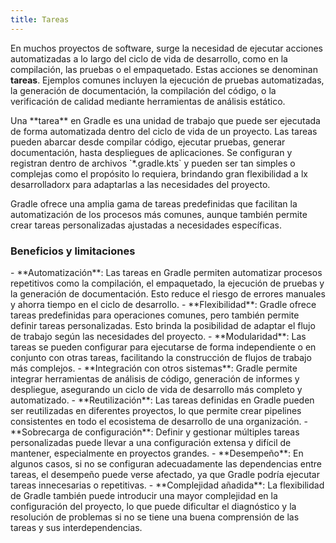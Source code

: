 ```yaml
---
title: Tareas
---
```


<ReadingTime />
<GithubRepoLink user="r8vnhill" repo="echo-app-kt" />

En muchos proyectos de software, surge la necesidad de ejecutar acciones automatizadas a lo largo del ciclo de vida de desarrollo, como en la compilación, las pruebas o el empaquetado. Estas acciones se denominan **tareas**. Ejemplos comunes incluyen la ejecución de pruebas automatizadas, la generación de documentación, la compilación del código, o la verificación de calidad mediante herramientas de análisis estático.

<Definition title="Tareas">
    Una **tarea** en Gradle es una unidad de trabajo que puede ser ejecutada de forma automatizada dentro del ciclo de vida de un proyecto. Las tareas pueden abarcar desde compilar código, ejecutar pruebas, generar documentación, hasta despliegues de aplicaciones. Se configuran y registran dentro de archivos `*.gradle.kts` y pueden ser tan simples o complejas como el propósito lo requiera, brindando gran flexibilidad a lx desarrolladorx para adaptarlas a las necesidades del proyecto.
</Definition>

Gradle ofrece una amplia gama de tareas predefinidas que facilitan la automatización de los procesos más comunes, aunque también permite crear tareas personalizadas ajustadas a necesidades específicas.

### Beneficios y limitaciones

<ProCons>
   <Pros>
      - **Automatización**: Las tareas en Gradle permiten automatizar procesos repetitivos como la compilación, el empaquetado, la ejecución de pruebas y la generación de documentación. Esto reduce el riesgo de errores manuales y ahorra tiempo en el ciclo de desarrollo.
      - **Flexibilidad**: Gradle ofrece tareas predefinidas para operaciones comunes, pero también permite definir tareas personalizadas. Esto brinda la posibilidad de adaptar el flujo de trabajo según las necesidades del proyecto.
      - **Modularidad**: Las tareas se pueden configurar para ejecutarse de forma independiente o en conjunto con otras tareas, facilitando la construcción de flujos de trabajo más complejos.
      - **Integración con otros sistemas**: Gradle permite integrar herramientas de análisis de código, generación de informes y despliegue, asegurando un ciclo de vida de desarrollo más completo y automatizado.
      - **Reutilización**: Las tareas definidas en Gradle pueden ser reutilizadas en diferentes proyectos, lo que permite crear pipelines consistentes en todo el ecosistema de desarrollo de una organización.
   </Pros>
   <Cons>
      - **Sobrecarga de configuración**: Definir y gestionar múltiples tareas personalizadas puede llevar a una configuración extensa y difícil de mantener, especialmente en proyectos grandes.
      - **Desempeño**: En algunos casos, si no se configuran adecuadamente las dependencias entre tareas, el desempeño puede verse afectado, ya que Gradle podría ejecutar tareas innecesarias o repetitivas.
      - **Complejidad añadida**: La flexibilidad de Gradle también puede introducir una mayor complejidad en la configuración del proyecto, lo que puede dificultar el diagnóstico y la resolución de problemas si no se tiene una buena comprensión de las tareas y sus interdependencias.
   </Cons>
</ProCons>
